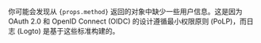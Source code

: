 你可能会发现从 <code>{props.method}</code> 返回的对象中缺少一些用户信息。这是因为 OAuth 2.0 和 OpenID Connect (OIDC) 的设计遵循最小权限原则 (PoLP)，而日志 (Logto) 是基于这些标准构建的。
